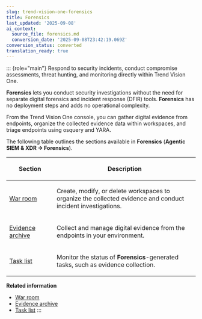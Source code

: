 ```yaml
---
slug: trend-vision-one-forensics
title: Forensics
last_updated: '2025-09-08'
ai_context:
  source_file: forensics.md
  conversion_date: '2025-09-08T23:42:19.069Z'
conversion_status: converted
translation_ready: true
---
```


::: {role="main"}
Respond to security incidents, conduct compromise assessments, threat hunting, and monitoring directly within Trend Vision One.

**Forensics** lets you conduct security investigations without the need for separate digital forensics and incident response (DFIR) tools. **Forensics** has no deployment steps and adds no operational complexity.

From the Trend Vision One console, you can gather digital evidence from endpoints, organize the collected evidence data within workspaces, and triage endpoints using osquery and YARA.

The following table outlines the sections available in **Forensics** (**Agentic SIEM & XDR → Forensics**).

<table>
<colgroup>
<col style="width: 25%" />
<col style="width: 75%" />
</colgroup>
<thead>
<tr>
<th><p>Section</p></th>
<th><p>Description</p></th>
</tr>
</thead>
<tbody>
<tr>
<td><p><a href="trend-vision-one-war-room">War room</a></p></td>
<td><p>Create, modify, or delete workspaces to organize the collected evidence and conduct incident investigations.</p></td>
</tr>
<tr>
<td><p><a href="trend-vision-one-evidence-archive">Evidence archive</a></p></td>
<td><p>Collect and manage digital evidence from the endpoints in your environment.</p></td>
</tr>
<tr>
<td><p><a href="trend-vision-one-task-list">Task list</a></p></td>
<td><p>Monitor the status of <strong>Forensics</strong>-generated tasks, such as evidence collection.</p></td>
</tr>
</tbody>
</table>

**Related information**

- [War room](war-room.md "Learn how to create, delete, and configure workspaces in Forensics.")
- [Evidence archive](evidence-archive.md "Collect and manage digital evidence to support threat investigation and incident response.")
- [Task list](task-list.md "Check overall execution status and results of tasks in Forensics.")
:::
